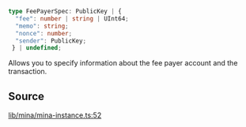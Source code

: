 ```ts
type FeePayerSpec: PublicKey | {
  "fee": number | string | UInt64;
  "memo": string;
  "nonce": number;
  "sender": PublicKey;
 } | undefined;
```

Allows you to specify information about the fee payer account and the transaction.

## Source

[lib/mina/mina-instance.ts:52](https://github.com/o1-labs/o1js/blob/6ebbc23710f6de023fea6d83dc93c5a914c571f2/src/lib/mina/mina-instance.ts#L52)
